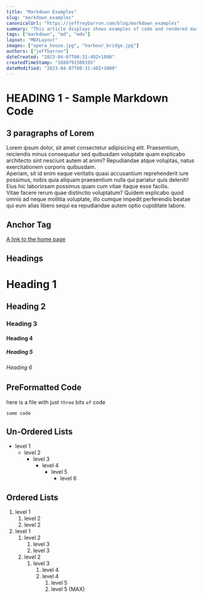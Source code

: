```yaml
---
title: "Markdown Examples"
slug: "markdown_examples"
canonicalUrl: "https://jeffreybarron.com/blog/markdown_examples"
summary: "This article displays shows examples of code and rendered markdown"
tags: ["markdown", "md", "mdx"]
layout: "MDXLayout"
images: ["opera_house.jpg", "harbour_bridge.jpg"]
authors: ["jeffbarron"]
dateCreated: "2023-04-07T00:31:40Z+1000"
createdTimeStamp: "1680791500195"
dateModified: "2023-04-07T00:31:40Z+1000"
---
```


# HEADING 1 - Sample Markdown Code

## 3 paragraphs of Lorem
Lorem ipsum dolor, sit amet consectetur adipisicing elit. Praesentium, reiciendis minus consequatur sed quibusdam voluptate quam explicabo architecto sint nesciunt autem at animi? Repudiandae atque voluptas, natus exercitationem corporis quibusdam.  
Aperiam, sit id enim eaque veritatis quasi accusantium reprehenderit iure possimus, nobis quia aliquam praesentium nulla qui pariatur quis deleniti! Eius hic laboriosam possimus quam cum vitae itaque esse facilis.  
Vitae facere rerum quae distinctio voluptatum? Quidem explicabo quod omnis ad neque mollitia voluptate, illo cumque impedit perferendis beatae qui eum alias libero sequi ea repudiandae autem optio cupiditate labore.  

## Anchor Tag
[A link to the home page](https://jeffreybarron.com)

## Headings
# Heading 1
## Heading 2
### Heading 3
#### Heading 4
##### Heading 5
###### Heading 6

## PreFormatted Code
here is a file with just `three` bits `of` code
```shell
some code
```
## Un-Ordered Lists
- level 1
  - level 2
    - level 3
      - level 4
        - level 5
          - level 6
## Ordered Lists
1. level 1
    1. level 2
    2. level 2
2. level 1
    1. level 2
        1. level 3
        2. level 3
    2. level 2
        1. level 3
            1. level 4
            2. level 4
                1. level 5
                2. level 5 (MAX)


